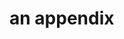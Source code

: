 <!--
`r if(knitr:::is_latex_output()) '\\appendix'`

`r if(!knitr:::is_latex_output()) '# (APPENDIX) Appendix {-}'`
\chaptermark {Appendix}
-->

<!--
If you feel it necessary to include an appendix, it goes here.
-->
```{=latex}
\begin{appendices}
```

# an appendix


```{=latex}
\end{appendices}
```
